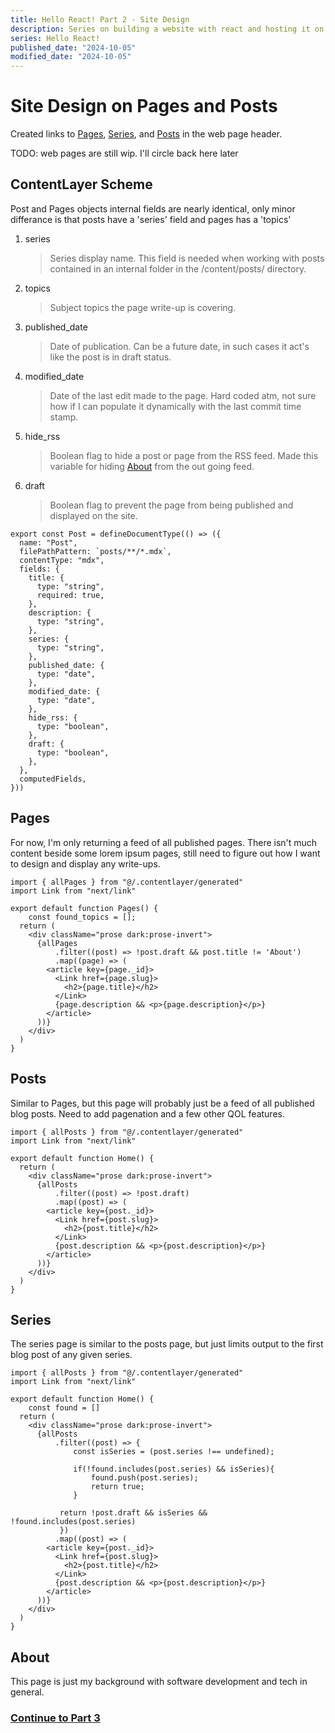 ```yaml
---
title: Hello React! Part 2 - Site Design
description: Series on building a website with react and hosting it on GitHub Pages.
series: Hello React!
published_date: "2024-10-05"
modified_date: "2024-10-05"
---
```


# Site Design on Pages and Posts
Created links to [Pages](/pages), [Series](/series), and [Posts](/posts) in the web page header.

TODO: web pages are still wip.  I'll circle back here later
## ContentLayer Scheme
Post and Pages objects internal fields are nearly identical, only minor differance is that posts have a 'series' field and pages has a 'topics'

1. series
    > Series display name. This field is needed when working with posts contained in an internal folder in the /content/posts/ directory.
2. topics
    > Subject topics the page write-up is covering.
3. published_date
    > Date of publication.  Can be a future date, in such cases it act's like the post is in draft status.
4. modified_date
    > Date of the last edit made to the page.  Hard coded atm, not sure how if I can populate it dynamically with the last commit time stamp.
5. hide_rss
    > Boolean flag to hide a post or page from the RSS feed.  Made this variable for hiding [About](/about) from the out going feed.
6. draft
    > Boolean flag to prevent the page from being published and displayed on the site.
```tsx
export const Post = defineDocumentType(() => ({
  name: "Post",
  filePathPattern: `posts/**/*.mdx`,
  contentType: "mdx",
  fields: {
    title: {
      type: "string",
      required: true,
    },
    description: {
      type: "string",
    },
    series: {
      type: "string",
    },
    published_date: {
      type: "date",
    },
    modified_date: {
      type: "date",
    },
    hide_rss: {
      type: "boolean",
    },
    draft: {
      type: "boolean",
    },
  },
  computedFields,
}))
```

## Pages
For now, I'm only returning a feed of all published pages.
There isn't much content beside some lorem ipsum pages, still need to figure out how I want to design and display any write-ups.
```tsx
import { allPages } from "@/.contentlayer/generated"
import Link from "next/link"

export default function Pages() {
    const found_topics = [];
  return (
    <div className="prose dark:prose-invert">
      {allPages
          .filter((post) => !post.draft && post.title != 'About')
          .map((page) => (
        <article key={page._id}>
          <Link href={page.slug}>
            <h2>{page.title}</h2>
          </Link>
          {page.description && <p>{page.description}</p>}
        </article>
      ))}
    </div>
  )
}
```

## Posts
Similar to Pages, but this page will probably just be a feed of all published blog posts.  Need to add pagenation and a few other QOL features.

```tsx
import { allPosts } from "@/.contentlayer/generated"
import Link from "next/link"

export default function Home() {
  return (
    <div className="prose dark:prose-invert">
      {allPosts
          .filter((post) => !post.draft)
          .map((post) => (
        <article key={post._id}>
          <Link href={post.slug}>
            <h2>{post.title}</h2>
          </Link>
          {post.description && <p>{post.description}</p>}
        </article>
      ))}
    </div>
  )
}
```

## Series
The series page is similar to the posts page, but just limits output to the first blog post of any given series.
```tsx
import { allPosts } from "@/.contentlayer/generated"
import Link from "next/link"

export default function Home() {
    const found = []
  return (
    <div className="prose dark:prose-invert">
      {allPosts
          .filter((post) => {
              const isSeries = (post.series !== undefined);

              if(!found.includes(post.series) && isSeries){
                  found.push(post.series);
                  return true;
              }

           return !post.draft && isSeries && !found.includes(post.series)
           })
          .map((post) => (
        <article key={post._id}>
          <Link href={post.slug}>
            <h2>{post.title}</h2>
          </Link>
          {post.description && <p>{post.description}</p>}
        </article>
      ))}
    </div>
  )
}
```

## About
This page is just my background with software development and tech in general.

### [Continue to Part 3](/posts/hello-react/hello-react-03)
